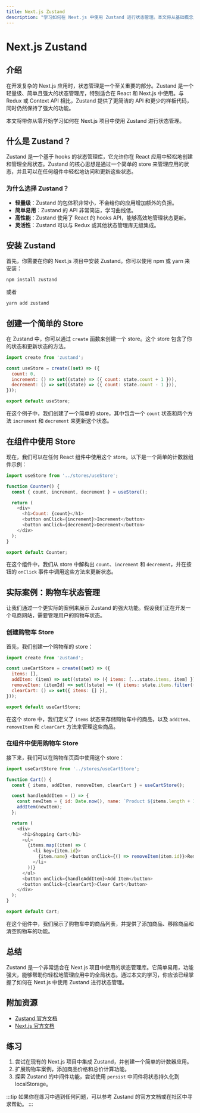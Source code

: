 ```yaml
---
title: Next.js Zustand
description: "学习如何在 Next.js 中使用 Zustand 进行状态管理。本文将从基础概念入手，逐步讲解 Zustand 的使用方法，并提供实际案例和代码示例。"
---
```


# Next.js Zustand

## 介绍

在开发复杂的 Next.js 应用时，状态管理是一个至关重要的部分。Zustand 是一个轻量级、简单且强大的状态管理库，特别适合在 React 和 Next.js 中使用。与 Redux 或 Context API 相比，Zustand 提供了更简洁的 API 和更少的样板代码，同时仍然保持了强大的功能。

本文将带你从零开始学习如何在 Next.js 项目中使用 Zustand 进行状态管理。

## 什么是 Zustand？

Zustand 是一个基于 hooks 的状态管理库，它允许你在 React 应用中轻松地创建和管理全局状态。Zustand 的核心思想是通过一个简单的 store 来管理应用的状态，并且可以在任何组件中轻松地访问和更新这些状态。

### 为什么选择 Zustand？

- **轻量级**：Zustand 的包体积非常小，不会给你的应用增加额外的负担。
- **简单易用**：Zustand 的 API 非常简洁，学习曲线低。
- **高性能**：Zustand 使用了 React 的 hooks API，能够高效地管理状态更新。
- **灵活性**：Zustand 可以与 Redux 或其他状态管理库无缝集成。

## 安装 Zustand

首先，你需要在你的 Next.js 项目中安装 Zustand。你可以使用 npm 或 yarn 来安装：

```bash
npm install zustand
```

或者

```bash
yarn add zustand
```

## 创建一个简单的 Store

在 Zustand 中，你可以通过 `create` 函数来创建一个 store。这个 store 包含了你的状态和更新状态的方法。

```javascript
import create from 'zustand';

const useStore = create((set) => ({
  count: 0,
  increment: () => set((state) => ({ count: state.count + 1 })),
  decrement: () => set((state) => ({ count: state.count - 1 })),
}));

export default useStore;
```

在这个例子中，我们创建了一个简单的 store，其中包含一个 `count` 状态和两个方法 `increment` 和 `decrement` 来更新这个状态。

## 在组件中使用 Store

现在，我们可以在任何 React 组件中使用这个 store。以下是一个简单的计数器组件示例：

```javascript
import useStore from '../stores/useStore';

function Counter() {
  const { count, increment, decrement } = useStore();

  return (
    <div>
      <h1>Count: {count}</h1>
      <button onClick={increment}>Increment</button>
      <button onClick={decrement}>Decrement</button>
    </div>
  );
}

export default Counter;
```

在这个组件中，我们从 store 中解构出 `count`、`increment` 和 `decrement`，并在按钮的 `onClick` 事件中调用这些方法来更新状态。

## 实际案例：购物车状态管理

让我们通过一个更实际的案例来展示 Zustand 的强大功能。假设我们正在开发一个电商网站，需要管理用户的购物车状态。

### 创建购物车 Store

首先，我们创建一个购物车的 store：

```javascript
import create from 'zustand';

const useCartStore = create((set) => ({
  items: [],
  addItem: (item) => set((state) => ({ items: [...state.items, item] })),
  removeItem: (itemId) => set((state) => ({ items: state.items.filter((item) => item.id !== itemId) })),
  clearCart: () => set({ items: [] }),
}));

export default useCartStore;
```

在这个 store 中，我们定义了 `items` 状态来存储购物车中的商品，以及 `addItem`、`removeItem` 和 `clearCart` 方法来管理这些商品。

### 在组件中使用购物车 Store

接下来，我们可以在购物车页面中使用这个 store：

```javascript
import useCartStore from '../stores/useCartStore';

function Cart() {
  const { items, addItem, removeItem, clearCart } = useCartStore();

  const handleAddItem = () => {
    const newItem = { id: Date.now(), name: `Product ${items.length + 1}` };
    addItem(newItem);
  };

  return (
    <div>
      <h1>Shopping Cart</h1>
      <ul>
        {items.map((item) => (
          <li key={item.id}>
            {item.name} <button onClick={() => removeItem(item.id)}>Remove</button>
          </li>
        ))}
      </ul>
      <button onClick={handleAddItem}>Add Item</button>
      <button onClick={clearCart}>Clear Cart</button>
    </div>
  );
}

export default Cart;
```

在这个组件中，我们展示了购物车中的商品列表，并提供了添加商品、移除商品和清空购物车的功能。

## 总结

Zustand 是一个非常适合在 Next.js 项目中使用的状态管理库。它简单易用，功能强大，能够帮助你轻松地管理应用中的全局状态。通过本文的学习，你应该已经掌握了如何在 Next.js 中使用 Zustand 进行状态管理。

## 附加资源

- [Zustand 官方文档](https://zustand-demo.pmnd.rs/)
- [Next.js 官方文档](https://nextjs.org/docs)

## 练习

1. 尝试在现有的 Next.js 项目中集成 Zustand，并创建一个简单的计数器应用。
2. 扩展购物车案例，添加商品价格和总价计算功能。
3. 探索 Zustand 的中间件功能，尝试使用 `persist` 中间件将状态持久化到 localStorage。

:::tip
如果你在练习中遇到任何问题，可以参考 Zustand 的官方文档或在社区中寻求帮助。
:::